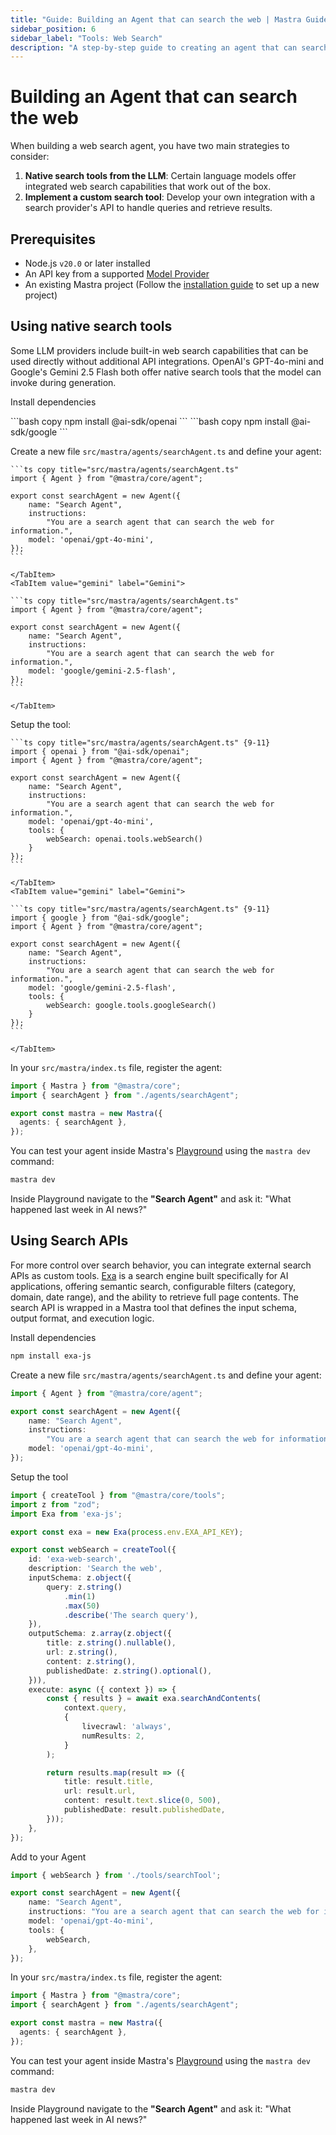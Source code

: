 ```yaml
---
title: "Guide: Building an Agent that can search the web | Mastra Guide"
sidebar_position: 6
sidebar_label: "Tools: Web Search"
description: "A step-by-step guide to creating an agent that can search the web."
---
```



# Building an Agent that can search the web

When building a web search agent, you have two main strategies to consider:

1. **Native search tools from the LLM**: Certain language models offer integrated web search capabilities that work out of the box.
2. **Implement a custom search tool**: Develop your own integration with a search provider's API to handle queries and retrieve results.

## Prerequisites

- Node.js `v20.0` or later installed
- An API key from a supported [Model Provider](/models)
- An existing Mastra project (Follow the [installation guide](/getting-started/installation) to set up a new project)

## Using native search tools

Some LLM providers include built-in web search capabilities that can be used directly without additional API integrations. OpenAI's GPT-4o-mini and Google's Gemini 2.5 Flash both offer native search tools that the model can invoke during generation.

<Steps>

<StepItem title="Install dependencies">

Install dependencies

<Tabs>
    <TabItem value="openai" label="Open AI">
    ```bash copy
    npm install @ai-sdk/openai
    ```
    </TabItem>
    <TabItem value="gemini" label="Gemini">
    ```bash copy
    npm install @ai-sdk/google
    ```
    </TabItem>
</Tabs>

</StepItem>

<StepItem title="Define the Agent">

Create a new file `src/mastra/agents/searchAgent.ts` and define your agent:

<Tabs>
    <TabItem value="openai" label="Open AI">

    ```ts copy title="src/mastra/agents/searchAgent.ts"
    import { Agent } from "@mastra/core/agent";

    export const searchAgent = new Agent({
        name: "Search Agent",
        instructions:
            "You are a search agent that can search the web for information.",
        model: 'openai/gpt-4o-mini',
    });
    ```

    </TabItem>
    <TabItem value="gemini" label="Gemini">

    ```ts copy title="src/mastra/agents/searchAgent.ts"
    import { Agent } from "@mastra/core/agent";

    export const searchAgent = new Agent({
        name: "Search Agent",
        instructions:
            "You are a search agent that can search the web for information.",
        model: 'google/gemini-2.5-flash',
    });
    ```

    </TabItem>
</Tabs>

</StepItem>

<StepItem title="Setup the tool">

Setup the tool:

<Tabs>
    <TabItem value="openai" label="Open AI">

    ```ts copy title="src/mastra/agents/searchAgent.ts" {9-11}
    import { openai } from "@ai-sdk/openai";
    import { Agent } from "@mastra/core/agent";

    export const searchAgent = new Agent({
        name: "Search Agent",
        instructions:
            "You are a search agent that can search the web for information.",
        model: 'openai/gpt-4o-mini',
        tools: {
            webSearch: openai.tools.webSearch()
        }
    });
    ```

    </TabItem>
    <TabItem value="gemini" label="Gemini">

    ```ts copy title="src/mastra/agents/searchAgent.ts" {9-11}
    import { google } from "@ai-sdk/google";
    import { Agent } from "@mastra/core/agent";

    export const searchAgent = new Agent({
        name: "Search Agent",
        instructions:
            "You are a search agent that can search the web for information.",
        model: 'google/gemini-2.5-flash',
        tools: {
            webSearch: google.tools.googleSearch()
        }
    });
    ```

    </TabItem>
</Tabs>

</StepItem>

<StepItem title="Register the Agent with Mastra">

In your `src/mastra/index.ts` file, register the agent:

```ts copy title="src/mastra/index.ts" {2, 5}
import { Mastra } from "@mastra/core";
import { searchAgent } from "./agents/searchAgent";

export const mastra = new Mastra({
  agents: { searchAgent },
});
```

</StepItem>

<StepItem title="Test your agent">

You can test your agent inside Mastra's [Playground](/getting-started/studio) using the `mastra dev` command:

```bash copy
mastra dev
```

Inside Playground navigate to the **"Search Agent"** and ask it: "What happened last week in AI news?"

</StepItem>

</Steps>

## Using Search APIs

For more control over search behavior, you can integrate external search APIs as custom tools. [Exa](https://exa.ai/) is a search engine built specifically for AI applications, offering semantic search, configurable filters (category, domain, date range), and the ability to retrieve full page contents. The search API is wrapped in a Mastra tool that defines the input schema, output format, and execution logic.

<Steps>

<StepItem title="Install dependencies">

Install dependencies

```bash copy
npm install exa-js
```

</StepItem>

<StepItem title="Define the Agent">

Create a new file `src/mastra/agents/searchAgent.ts` and define your agent:

```ts copy title="src/mastra/agents/searchAgent.ts"
import { Agent } from "@mastra/core/agent";

export const searchAgent = new Agent({
    name: "Search Agent",
    instructions:
        "You are a search agent that can search the web for information.",
    model: 'openai/gpt-4o-mini',
});
```

</StepItem>

<StepItem title="Setup the tool">

Setup the tool

```ts copy title="src/mastra/tools/searchTool.ts"
import { createTool } from "@mastra/core/tools";
import z from "zod";
import Exa from 'exa-js';

export const exa = new Exa(process.env.EXA_API_KEY);

export const webSearch = createTool({
    id: 'exa-web-search',
    description: 'Search the web',
    inputSchema: z.object({
        query: z.string()
            .min(1)
            .max(50)
            .describe('The search query'),
    }),
    outputSchema: z.array(z.object({
        title: z.string().nullable(),
        url: z.string(),
        content: z.string(),
        publishedDate: z.string().optional(),
    })),
    execute: async ({ context }) => {
        const { results } = await exa.searchAndContents(
            context.query, 
            {
                livecrawl: 'always',
                numResults: 2,
            }
        );

        return results.map(result => ({
            title: result.title,
            url: result.url,
            content: result.text.slice(0, 500),
            publishedDate: result.publishedDate,
        }));
    },
});
```

</StepItem>

<StepItem title="Add to your Agent">

Add to your Agent

```ts copy title="src/mastra/agents/searchAgent.ts"
import { webSearch } from './tools/searchTool';

export const searchAgent = new Agent({
    name: "Search Agent",
    instructions: "You are a search agent that can search the web for information.",
    model: 'openai/gpt-4o-mini',
    tools: {
        webSearch,
    },
});
```

</StepItem>

<StepItem title="Register the Agent with Mastra">

In your `src/mastra/index.ts` file, register the agent:

```ts copy title="src/mastra/index.ts" {2, 5}
import { Mastra } from "@mastra/core";
import { searchAgent } from "./agents/searchAgent";

export const mastra = new Mastra({
  agents: { searchAgent },
});
```

</StepItem>

<StepItem title="Test your agent">

You can test your agent inside Mastra's [Playground](/getting-started/studio) using the `mastra dev` command:

```bash copy
mastra dev
```

Inside Playground navigate to the **"Search Agent"** and ask it: "What happened last week in AI news?"

</StepItem>

</Steps>